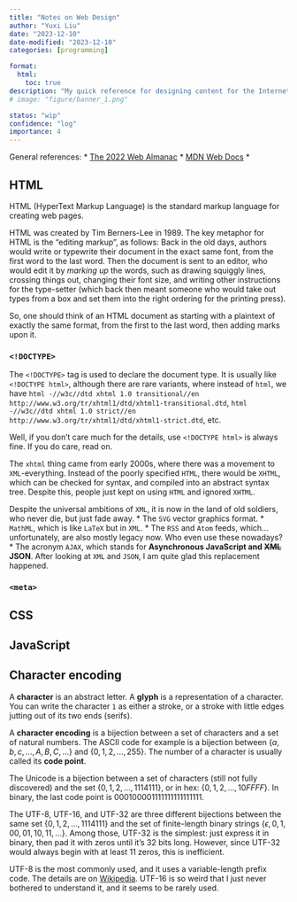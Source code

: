 ```yaml
---
title: "Notes on Web Design"
author: "Yuxi Liu"
date: "2023-12-10"
date-modified: "2023-12-10"
categories: [programming]

format:
  html:
    toc: true
description: "My quick reference for designing content for the Internet."
# image: "figure/banner_1.png"

status: "wip"
confidence: "log"
importance: 4
---
```


General references:
* [The 2022 Web Almanac](https://almanac.httparchive.org/en/2022/)
* [MDN Web Docs](https://developer.mozilla.org/en-US/)
* 

## HTML

HTML (HyperText Markup Language) is the standard markup language for creating web pages.

HTML was created by Tim Berners-Lee in 1989. The key metaphor for HTML is the "editing markup", as follows: Back in the old days, authors would write or typewrite their document in the exact same font, from the first word to the last word. Then the document is sent to an editor, who would edit it by *marking up* the words, such as drawing squiggly lines, crossing things out, changing their font size, and writing other instructions for the type-setter (which back then meant someone who would take out types from a box and set them into the right ordering for the printing press).

So, one should think of an HTML document as starting with a plaintext of exactly the same format, from the first to the last word, then adding marks upon it.

### `<!DOCTYPE>`

The `<!DOCTYPE>` tag is used to declare the document type. It is usually like `<!DOCTYPE html>`, although there are rare variants, where instead of `html`, we have `html -//w3c//dtd xhtml 1.0 transitional//en http://www.w3.org/tr/xhtml1/dtd/xhtml1-transitional.dtd`, `html -//w3c//dtd xhtml 1.0 strict//en http://www.w3.org/tr/xhtml1/dtd/xhtml1-strict.dtd`, etc.

Well, if you don't care much for the details, use `<!DOCTYPE html>` is always fine. If you do care, read on.

The `xhtml` thing came from early 2000s, where there was a movement to `XML`-everything. Instead of the poorly specified `HTML`, there would be `XHTML`, which can be checked for syntax, and compiled into an abstract syntax tree. Despite this, people just kept on using `HTML` and ignored `XHTML`.

Despite the universal ambitions of `XML`, it is now in the land of old soldiers, who never die, but just fade away.
* The `SVG` vector graphics format.
* `MathML`, which is like `LaTeX` but in `XML`.
* The `RSS` and `Atom` feeds, which... unfortunately, are also mostly legacy now. Who even use these nowadays?
* The acronym `AJAX`, which stands for **Asynchronous JavaScript and ~~XML~~ JSON**. After looking at `XML` and `JSON`, I am quite glad this replacement happened.

### `<meta>`

## CSS 

## JavaScript

## Character encoding

A **character** is an abstract letter. A **glyph** is a representation of a character. You can write the character `1` as either a stroke, or a stroke with little edges jutting out of its two ends (serifs).

A **character encoding** is a bijection between a set of characters and a set of natural numbers. The ASCII code for example is a bijection between $\{a, b, c, ..., A, B, C, ...\}$ and $\{0, 1, 2, ..., 255\}$. The number of a character is usually called its **code point**.

The Unicode is a bijection between a set of characters (still not fully discovered) and the set $\{0, 1, 2, ..., 1114111\}$, or in hex: $\{0, 1, 2, ..., 10FFFF\}$. In binary, the last code point is $0001 0000 1111 1111 1111 1111$.

The UTF-8, UTF-16, and UTF-32 are three different bijections between the same set $\{0, 1, 2, ..., 1114111\}$ and the set of finite-length binary strings $\{\epsilon, 0, 1, 00, 01, 10, 11, ...\}$. Among those, UTF-32 is the simplest: just express it in binary, then pad it with zeros until it's 32 bits long. However, since UTF-32 would always begin with at least 11 zeros, this is inefficient.

UTF-8 is the most commonly used, and it uses a variable-length prefix code. The details are on [Wikipedia](https://en.wikipedia.org/wiki/UTF-8). UTF-16 is so weird that I just never bothered to understand it, and it seems to be rarely used.

